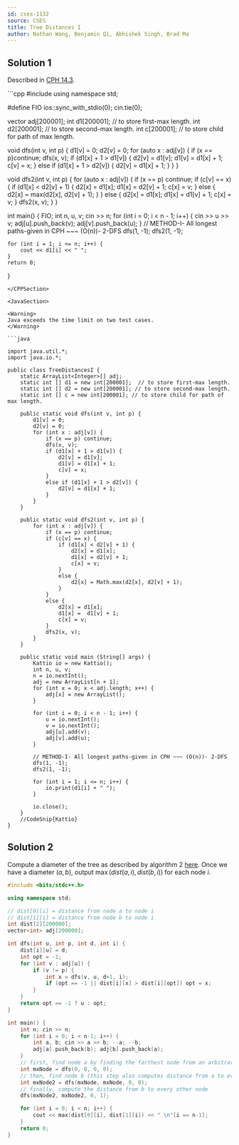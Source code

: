 ```yaml
---
id: cses-1132
source: CSES
title: Tree Distances I
author: Nathan Wang, Benjamin Qi, Abhishek Singh, Brad Ma
---
```


## Solution 1

Described in [CPH 14.3](https://usaco.guide/CPH.pdf#page=147).

<LanguageSection>
	
<CPPSection>	
```cpp
#include<bits/stdc++.h>
using namespace std;

#define FIO ios::sync_with_stdio(0); cin.tie(0);


vector<int> adj[200001];
int d1[200001];  // to store first-max length.
int d2[200001]; // to store second-max length.
int c[200001]; // to store child for path of max length.

void dfs(int v, int p) {
	d1[v] = 0;
	d2[v] = 0;
	for (auto x : adj[v]) {
		if (x == p)continue;
		dfs(x, v);
		if (d1[x] + 1 > d1[v]) {
			d2[v] = d1[v];
			d1[v] = d1[x] + 1;
			c[v] = x;
		}
		else if (d1[x] + 1 > d2[v]) {
			d2[v] = d1[x] + 1;
		}
	}
}

void dfs2(int v, int p) {
	for (auto x : adj[v]) {
		if (x == p) continue;
		if (c[v] == x) {
			if (d1[x] < d2[v] + 1) {
				d2[x] = d1[x];
				d1[x] = d2[v] + 1;
				c[x] = v;
			}
			else {
				d2[x] = max(d2[x], d2[v] + 1);
			}
		}
		else {
			d2[x] = d1[x];
			d1[x] =  d1[v] + 1;
			c[x] = v;
		}
		dfs2(x, v);
	}
}

int main() {
	FIO;
	int n, u, v;
	cin >> n;
	for (int i = 0; i < n - 1; i++) {
		cin >> u >> v;
		adj[u].push_back(v);
		adj[v].push_back(u);
	}
	// METHOD-I- All longest paths-given in CPH ~~~ (O(n))- 2-DFS
	dfs(1, -1);
	dfs2(1, -1);

	for (int i = 1; i <= n; i++) {
		cout << d1[i] << " ";
	}
	return 0;
}
```				 
</CPPSection>
	
<JavaSection>
	
<Warning>
Java exceeds the time limit on two test cases.
</Warning>
	
```java

import java.util.*;
import java.io.*;

public class TreeDistancesI {
	static ArrayList<Integer>[] adj;
	static int [] d1 = new int[200001];  // to store first-max length.
	static int [] d2 = new int[200001]; // to store second-max length.
	static int [] c = new int[200001]; // to store child for path of max length.

	public static void dfs(int v, int p) {
		d1[v] = 0;
		d2[v] = 0;
		for (int x : adj[v]) {
			if (x == p) continue;
			dfs(x, v);
			if (d1[x] + 1 > d1[v]) {
				d2[v] = d1[v];
				d1[v] = d1[x] + 1;
				c[v] = x;
			}
			else if (d1[x] + 1 > d2[v]) {
				d2[v] = d1[x] + 1;
			}
		}
	}

	public static void dfs2(int v, int p) {
		for (int x : adj[v]) {
			if (x == p) continue;
			if (c[v] == x) {
				if (d1[x] < d2[v] + 1) {
					d2[x] = d1[x];
					d1[x] = d2[v] + 1;
					c[x] = v;
				}
				else {
					d2[x] = Math.max(d2[x], d2[v] + 1);
				}
			}
			else {
				d2[x] = d1[x];
				d1[x] =  d1[v] + 1;
				c[x] = v;
			}
			dfs2(x, v);
		}
	}

	public static void main (String[] args) {
		Kattio io = new Kattio();
		int n, u, v;
		n = io.nextInt();
		adj = new ArrayList[n + 1];
		for (int x = 0; x < adj.length; x++) {
			adj[x] = new ArrayList();
		}

		for (int i = 0; i < n - 1; i++) {
			u = io.nextInt();
			v = io.nextInt();
			adj[u].add(v);
			adj[v].add(u);
		}

		// METHOD-I- All longest paths-given in CPH ~~~ (O(n))- 2-DFS
		dfs(1, -1);
		dfs2(1, -1);

		for (int i = 1; i <= n; i++) {
			io.print(d1[i] + " ");
		}

		io.close();
	}
	//CodeSnip{Kattio}
}
```
</JavaSection>
				 
</LanguageSection>

## Solution 2

Compute a diameter of the tree as described by algorithm 2
[here](https://usaco.guide/CPH.pdf#page=146). Once we have a diameter $(a,b)$,
output $\max(dist(a,i),dist(b,i))$ for each node $i$.

```cpp
#include <bits/stdc++.h>

using namespace std;

// dist[0][i] = distance from node a to node i
// dist[1][i] = distance from node b to node i
int dist[2][200000];
vector<int> adj[200000];

int dfs(int u, int p, int d, int i) {
	dist[i][u] = d;
	int opt = -1;
	for (int v : adj[u]) {
		if (v != p) {
			int x = dfs(v, u, d+1, i);
			if (opt == -1 || dist[i][x] > dist[i][opt]) opt = x;
		}
	}
	return opt == -1 ? u : opt;
}

int main() {
	int n; cin >> n;
	for (int i = 0; i < n-1; i++) {
		int a, b; cin >> a >> b; --a; --b;
		adj[a].push_back(b); adj[b].push_back(a);
	}
	// first, find node a by finding the farthest node from an arbitrary node x
	int mxNode = dfs(0, 0, 0, 0);
	// then, find node b (this step also computes distance from a to every other node)
	int mxNode2 = dfs(mxNode, mxNode, 0, 0);
	// finally, compute the distance from b to every other node
	dfs(mxNode2, mxNode2, 0, 1);

	for (int i = 0; i < n; i++) {
		cout << max(dist[0][i], dist[1][i]) << " \n"[i == n-1];
	}
	return 0;
}
```
